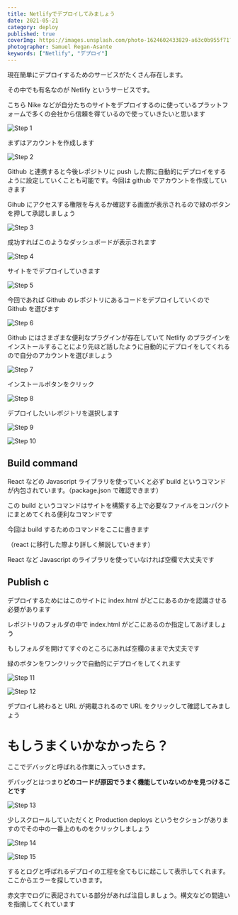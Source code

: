```yaml
---
title: Netlifyでデプロイしてみましょう
date: 2021-05-21
category: deploy
published: true
coverImg: https://images.unsplash.com/photo-1624602433829-a63c0b955f71?ixlib=rb-1.2.1&ixid=MnwxMjA3fDB8MHxwaG90by1wYWdlfHx8fGVufDB8fHx8&auto=format&fit=crop&w=1650&q=80
photographer: Samuel Regan-Asante
keywords: ["Netlify", "デプロイ"]
---
```


現在簡単にデプロイするためのサービスがたくさん存在します。

その中でも有名なのが Netlify というサービスです。

こちら Nike などが自分たちのサイトをデプロイするのに使っているプラットフォームで多くの会社から信頼を得ているので使っていきたいと思います

![Step 1](https://kocoblo-static.s3.amazonaws.com/deploy/netlify/step1.jpg)

まずはアカウントを作成します

![Step 2](https://kocoblo-static.s3.amazonaws.com/deploy/netlify/step2.jpg)

Github と連携すると今後レポジトリに push した際に自動的にデプロイをするように設定していくことも可能です。今回は github でアカウントを作成していきます

Gihub にアクセスする権限を与えるか確認する画面が表示されるので緑のボタンを押して承認しましょう

![Step 3](https://kocoblo-static.s3.amazonaws.com/deploy/netlify/step3.jpg)

成功すればこのようなダッシュボードが表示されます

![Step 4](https://kocoblo-static.s3.amazonaws.com/deploy/netlify/step4.jpg)

サイトをでデプロイしていきます

![Step 5](https://kocoblo-static.s3.amazonaws.com/deploy/netlify/step5.png)

今回であれば Github のレポジトリにあるコードをデプロイしていくので Github を選びます

![Step 6](https://kocoblo-static.s3.amazonaws.com/deploy/netlify/step6.png)

Github にはさまざまな便利なプラグインが存在していて Netlify のプラグインをインストールすることにより先ほど話したように自動的にデプロイをしてくれるので自分のアカウントを選びましょう

![Step 7](https://kocoblo-static.s3.amazonaws.com/deploy/netlify/step7.png)

インストールボタンをクリック

![Step 8](https://kocoblo-static.s3.amazonaws.com/deploy/netlify/step8.png)

デプロイしたいレポジトリを選択します

![Step 9](https://kocoblo-static.s3.amazonaws.com/deploy/netlify/step9.png)

![Step 10](https://kocoblo-static.s3.amazonaws.com/deploy/netlify/step10.png)

## Build command

React などの Javascript ライブラリを使っていくと必ず build というコマンドが内包されています。（package.json で確認できます）

この build というコマンドはサイトを構築する上で必要なファイルをコンパクトにまとめてくれる便利なコマンドです

今回は build するためのコマンドをここに書きます

（react に移行した際より詳しく解説していきます）

React など Javascript のライブラリを使っていなければ空欄で大丈夫です

## Publish c

デプロイするためにはこのサイトに index.html がどこにあるのかを認識させる必要があります

レポジトリのフォルダの中で index.html がどこにあるのか指定してあげましょう

もしフォルダを開けてすぐのところにあれば空欄のままで大丈夫です

緑のボタンをワンクリックで自動的にデプロイをしてくれます

![Step 11](step11.png)

![Step 12](step12.png)

デプロイし終わると URL が掲載されるので URL をクリックして確認してみましょう

# もしうまくいかなかったら？

ここでデバッグと呼ばれる作業に入っていきます。

デバッグとはつまり**どのコードが原因でうまく機能していないのかを見つけることです**

![Step 13](step13.png)

少しスクロールしていただくと Production deploys というセクションがありますのでその中の一番上のものをクリックしましょう

![Step 14](step14.png)

![Step 15](step15.png)

するとログと呼ばれるデプロイの工程を全てもじに起こして表示してくれます。ここからエラーを探していきます。

赤文字でログに表記されている部分があれば注目しましょう。構文などの間違いを指摘してくれています
